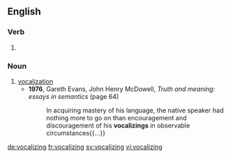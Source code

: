 
==English==

===Verb===
{{head|en}}

# {{present participle of|vocalize}}

===Noun===
{{en-noun}}

# [[vocalization]]
#* '''1976''', Gareth Evans, ‎John Henry McDowell, ''Truth and meaning: essays in semantics'' (page 64)
#*: In acquiring mastery of his language, the native speaker had nothing more to go on than encouragement and discouragement of his '''vocalizings''' in observable circumstances{{...}}

[[de:vocalizing]]
[[fr:vocalizing]]
[[sv:vocalizing]]
[[vi:vocalizing]]